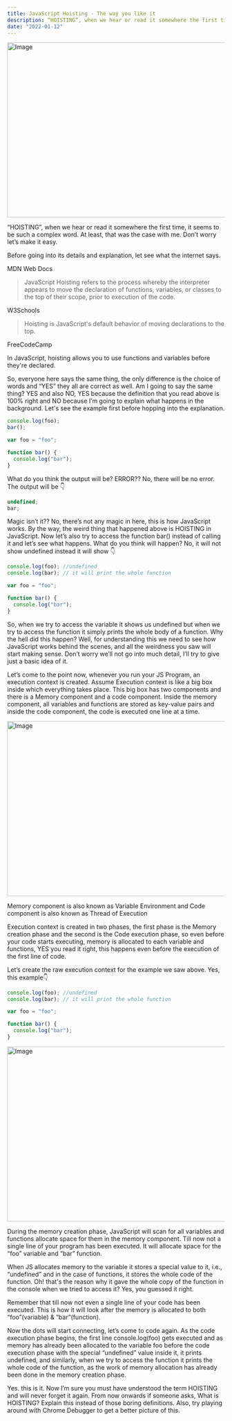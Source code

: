 ```yaml
---
title: JavaScript Hoisting - The way you like it
description: “HOISTING”, when we hear or read it somewhere the first time, it seems to be such a complex word. At least, that..
date: "2022-01-12"
---
```


<Image src="/blog-images/blog-4/blog-4-1.jpg" width="718" height="404" alt="Image" className="rounded-2xl" />



“HOISTING”, when we hear or read it somewhere the first time, it seems to be such a complex word. At least, that was the case with me. Don’t worry let’s make it easy.

Before going into its details and explanation, let see what the internet says.

MDN Web Docs

> JavaScript Hoisting refers to the process whereby the interpreter appears to move the declaration of functions, variables, or classes to the top of their scope, prior to execution of the code.

W3Schools

> Hoisting is JavaScript's default behavior of moving declarations to the top.

FreeCodeCamp

In JavaScript, hoisting allows you to use functions and variables before they're declared.

So, everyone here says the same thing, the only difference is the choice of words and “YES” they all are correct as well. Am I going to say the same thing? YES and also NO, YES because the definition that you read above is 100% right and NO because I’m going to explain what happens in the background. Let's see the example first before hopping into the explanation.

```typescript
console.log(foo);
bar();

var foo = "foo";

function bar() {
  console.log("bar");
}
```

What do you think the output will be? ERROR?? No, there will be no error. The output will be 👇

```typescript
undefined;
bar;
```

Magic isn’t it?? No, there’s not any magic in here, this is how JavaScript works. By the way, the weird thing that happened above is HOISTING in JavaScript. Now let’s also try to access the function bar() instead of calling it and let’s see what happens. What do you think will happen? No, it will not show undefined instead it will show 👇

```typescript
console.log(foo); //undefined
console.log(bar); // it will print the whole function

var foo = "foo";

function bar() {
  console.log("bar");
}
```

So, when we try to access the variable it shows us undefined but when we try to access the function it simply prints the whole body of a function. Why the hell did this happen? Well, for understanding this we need to see how JavaScript works behind the scenes, and all the weirdness you saw will start making sense. Don’t worry we’ll not go into much detail, I’ll try to give just a basic idea of it.

Let’s come to the point now, whenever you run your JS Program, an execution context is created. Assume Execution context is like a big box inside which everything takes place. This big box has two components and there is a Memory component and a code component. Inside the memory component, all variables and functions are stored as key-value pairs and inside the code component, the code is executed one line at a time.

<Image src="/blog-images/blog-4/blog-4-2.jpg" width="718" height="404" alt="Image" className="rounded-2xl" />


Memory component is also known as Variable Environment and Code component is also known as Thread of Execution

Execution context is created in two phases, the first phase is the Memory creation phase and the second is the Code execution phase, so even before your code starts executing, memory is allocated to each variable and functions, YES you read it right, this happens even before the execution of the first line of code.

Let’s create the raw execution context for the example we saw above. Yes, this example👇

```typescript
console.log(foo); //undefined
console.log(bar); // it will print the whole function

var foo = "foo";

function bar() {
  console.log("bar");
}
```

<Image src="/blog-images/blog-4/blog-4-3.jpg" width="718" height="404" alt="Image" className="rounded-2xl" />


During the memory creation phase, JavaScript will scan for all variables and functions allocate space for them in the memory component. Till now not a single line of your program has been executed. It will allocate space for the “foo” variable and “bar” function.

When JS allocates memory to the variable it stores a special value to it, i.e., “undefined” and in the case of functions, it stores the whole code of the function. Oh! that's the reason why it gave the whole copy of the function in the console when we tried to access it? Yes, you guessed it right.

Remember that till now not even a single line of your code has been executed. This is how it will look after the memory is allocated to both “foo”(variable) & “bar”(function).

Now the dots will start connecting, let’s come to code again. As the code execution phase begins, the first line console.log(foo) gets executed and as memory has already been allocated to the variable foo before the code execution phase with the special “undefined” value inside it, it prints undefined, and similarly, when we try to access the function it prints the whole code of the function, as the work of memory allocation has already been done in the memory creation phase.

Yes. this is it. Now I’m sure you must have understood the term HOISTING and will never forget it again. From now onwards if someone asks, What is HOISTING? Explain this instead of those boring definitions. Also, try playing around with Chrome Debugger to get a better picture of this.

